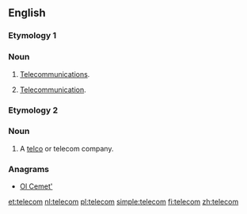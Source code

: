 ==English==

===Etymology 1===
{{abbreviation of|lang=en|telecommunications}}

===Noun===
{{en-noun}}

# {{context|informal|lang=en}} [[telecommunications|Telecommunications]].
# {{context|informal|lang=en}} [[telecommunication|Telecommunication]].

===Etymology 2===
{{abbreviation of|lang=en|[[telephone]] [[company]]}}

===Noun===
{{en-noun}}

# {{context|informal|lang=en}} A [[telco]] {{gloss|[[phone]] company}} or telecom company.

===Anagrams===
* [[Ol Cemet'#English|Ol Cemet']]

[[et:telecom]]
[[nl:telecom]]
[[pl:telecom]]
[[simple:telecom]]
[[fi:telecom]]
[[zh:telecom]]